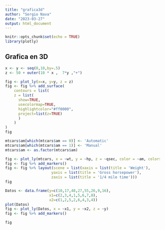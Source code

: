 ```yaml
---
title: "grafica3d"
author: "Sergio Nava"
date: "2023-03-27"
output: html_document
---
```


```r
knitr::opts_chunk$set(echo = TRUE)
library(plotly)
```

## Grafica en 3D

```r
x <- y <- seq(0,10,by=.5)
z <- 50 + outer(10 * x ,  7*y ,"+")

fig <- plot_ly(x=x, y=y, z = z)
fig <- fig %>% add_surface(
    contours = list(
    z = list(
      show=TRUE,
      usecolormap=TRUE,
      highlightcolor="#ff0000",
      project=list(z=TRUE)
      )
    )
)
fig

```

```r

mtcars$am[which(mtcars$am == 0)] <- 'Automatic'
mtcars$am[which(mtcars$am == 1)] <- 'Manual'
mtcars$am <- as.factor(mtcars$am)

fig <- plot_ly(mtcars, x = ~wt, y = ~hp, z = ~qsec, color = ~am, colors = c('#BF382A', '#0C4B8E'))
fig <- fig %>% add_markers()
fig <- fig %>% layout(scene = list(xaxis = list(title = 'Weight'),
                     yaxis = list(title = 'Gross horsepower'),
                     zaxis = list(title = '1/4 mile time')))
fig
```




```r
Datos <- data.frame(y=c(10,17,48,27,55,26,9,16),
                    x1=c(2,3,4,1,5,6,7,8),
                    x2=c(1,2,5,2,6,4,3,4))
plot(Datos)
fig <- plot_ly(Datos, x = ~x1, y = ~x2, z = ~y)
fig <- fig %>% add_markers()

fig
```

